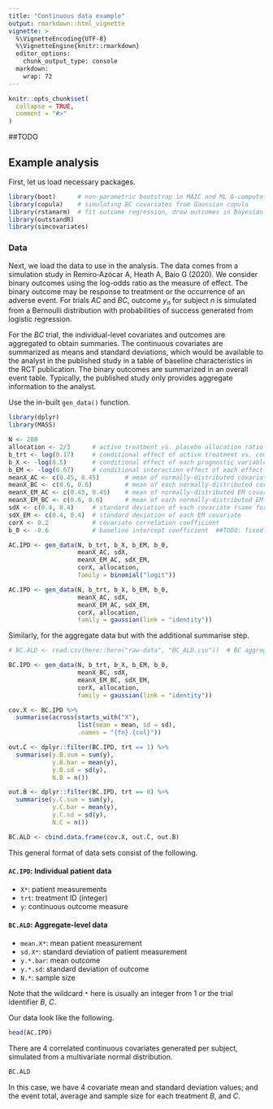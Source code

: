 ```yaml
---
title: "Continuous data example"
output: rmarkdown::html_vignette
vignette: >
  %\VignetteEncoding{UTF-8}
  %\VignetteEngine{knitr::rmarkdown}
  editor_options: 
    chunk_output_type: console
  markdown: 
    wrap: 72
---
```


```r
knitr::opts_chunk$set(
  collapse = TRUE,
  comment = "#>"
)
```

##TODO


## Example analysis

First, let us load necessary packages.

```r
library(boot)      # non-parametric bootstrap in MAIC and ML G-computation
library(copula)    # simulating BC covariates from Gaussian copula
library(rstanarm)  # fit outcome regression, draw outcomes in Bayesian G-computation
library(outstandR)
library(simcovariates)
```

### Data

Next, we load the data to use in the analysis. The data comes from a
simulation study in Remiro‐Azócar A, Heath A, Baio G (2020). We consider
binary outcomes using the log-odds ratio as the measure of effect. The
binary outcome may be response to treatment or the occurrence of an
adverse event. For trials *AC* and *BC*, outcome $y_n$ for subject $n$
is simulated from a Bernoulli distribution with probabilities of success
generated from logistic regression.

For the *BC* trial, the individual-level covariates and outcomes are
aggregated to obtain summaries. The continuous covariates are summarized
as means and standard deviations, which would be available to the
analyst in the published study in a table of baseline characteristics in
the RCT publication. The binary outcomes are summarized in an overall
event table. Typically, the published study only provides aggregate
information to the analyst.

Use the in-built `gen_data()` function.

```r
library(dplyr)
library(MASS)

N <- 200
allocation <- 2/3      # active treatment vs. placebo allocation ratio (2:1)
b_trt <- log(0.17)     # conditional effect of active treatment vs. common comparator
b_X <- -log(0.5)       # conditional effect of each prognostic variable
b_EM <- -log(0.67)     # conditional interaction effect of each effect modifier
meanX_AC <- c(0.45, 0.45)       # mean of normally-distributed covariate in AC trial
meanX_BC <- c(0.6, 0.6)         # mean of each normally-distributed covariate in BC
meanX_EM_AC <- c(0.45, 0.45)    # mean of normally-distributed EM covariate in AC trial
meanX_EM_BC <- c(0.6, 0.6)      # mean of each normally-distributed EM covariate in BC
sdX <- c(0.4, 0.4)     # standard deviation of each covariate (same for AC and BC)
sdX_EM <- c(0.4, 0.4)  # standard deviation of each EM covariate
corX <- 0.2            # covariate correlation coefficient  
b_0 <- -0.6            # baseline intercept coefficient  ##TODO: fixed value

AC.IPD <- gen_data(N, b_trt, b_X, b_EM, b_0,
                   meanX_AC, sdX, 
                   meanX_EM_AC, sdX_EM, 
                   corX, allocation,
                   family = binomial("logit"))

AC.IPD <- gen_data(N, b_trt, b_X, b_EM, b_0,
                   meanX_AC, sdX, 
                   meanX_EM_AC, sdX_EM, 
                   corX, allocation,
                   family = gaussian(link = "identity"))
```

Similarly, for the aggregate data but with the additional summarise step.

```r
# BC.ALD <- read.csv(here::here("raw-data", "BC_ALD.csv"))  # BC aggregate-level data

BC.IPD <- gen_data(N, b_trt, b_X, b_EM, b_0,
                   meanX_BC, sdX, 
                   meanX_EM_BC, sdX_EM, 
                   corX, allocation,
                   family = gaussian(link = "identity"))

cov.X <- BC.IPD %>%
  summarise(across(starts_with("X"),
                   list(mean = mean, sd = sd),
                   .names = "{fn}.{col}"))

out.C <- dplyr::filter(BC.IPD, trt == 1) %>%
  summarise(y.B.sum = sum(y),
            y.B.bar = mean(y),
            y.B.sd = sd(y),
            N.B = n())

out.B <- dplyr::filter(BC.IPD, trt == 0) %>%
  summarise(y.C.sum = sum(y),
            y.C.bar = mean(y),
            y.C.sd = sd(y),
            N.C = n())

BC.ALD <- cbind.data.frame(cov.X, out.C, out.B)
```

This general format of data sets consist of the following.

#### `AC.IPD`: Individual patient data

-   `X*`: patient measurements
-   `trt`: treatment ID (integer)
-   `y`: continuous outcome measure

#### `BC.ALD`: Aggregate-level data

-   `mean.X*`: mean patient measurement
-   `sd.X*`: standard deviation of patient measurement
-   `y.*.bar`: mean outcome
-   `y.*.sd`: standard deviation of outcome
-   `N.*`: sample size

Note that the wildcard `*` here is usually an integer from 1 or the
trial identifier *B*, *C*.

Our data look like the following.

```r
head(AC.IPD)
```

There are 4 correlated continuous covariates generated per subject,
simulated from a multivariate normal distribution.

```r
BC.ALD
```

In this case, we have 4 covariate mean and standard deviation values;
and the event total, average and sample size for each treatment *B*, and
*C*.

<!-- ### Output statistics -->

<!-- We will implement for MAIC, STC, and G-computation methods to obtain the -->
<!-- *marginal variance*, defined as -->

<!-- $$ -->
<!-- \frac{1}{n_C} + \frac{1}{n_{\bar{C}}} + \frac{1}{n_B} + \frac{1}{n_{\bar{B}}} -->
<!-- $$ -->

<!-- and the *marginal treatment effect*, defined as the log-odds ratio, -->

<!-- $$ -->
<!-- \log\left( \frac{n_B/(N_B-n_B)}{n_C/(N_B-n_{B})} \right) = \log(n_B n_{\bar{C}}) - \log(n_C n_{\bar{B}}) -->
<!-- $$ -->

<!-- where $\bar{C}$ is the compliment of $C$ so e.g. -->
<!-- $n_{\bar{C}} = N_C - n_c$. -->

<!-- ## Model fitting in R -->

<!-- The `{outstandR}` package has been written to be easy to use and -->
<!-- essential consists of a single function, `outstandR()`. This can be used -->
<!-- to run all of the different types of model, which we will call -->
<!-- *strategies*. The first two arguments of `outstandR()` are the -->
<!-- individual and aggregate-level data, respectively. -->

<!-- A `strategy` argument of `outstandR` takes functions called -->
<!-- `strategy_*()`, where the wildcard `*` is replaced by the name of the -->
<!-- particular method required, e.g. `strategy_maic()` for MAIC. Each -->
<!-- specific example is provided below. -->

<!-- ### MAIC -->

<!-- Using the individual level data for *AC* firstly we perform -->
<!-- non-parametric bootstrap of the `maic.boot` function with `R = 1000` -->
<!-- replicates. This function fits treatment coefficient for the marginal -->
<!-- effect for *A* vs *C*. The returned value is an object of class `boot` -->
<!-- from the `{boot}` package. We then calculate the bootstrap mean and -->
<!-- variance in the wrapper function `maic_boot_stats`. -->

<!-- The formula used in this model is -->

<!-- $$ -->
<!-- y = X_3 + X_4 + \beta_t X_1 + \beta_t X_2 -->
<!-- $$ -->

<!-- which corresponds to the following `R` `formula` object passed as an -->
<!-- argument to the strategy function. -->

<!-- ```{r} -->
<!-- lin_form <- as.formula("y ~ X3 + X4 + trt*X1 + trt*X2") -->
<!-- ``` -->

<!-- ```{r outstandR_maic} -->
<!-- outstandR_maic <- outstandR(AC.IPD, BC.ALD, -->
<!--                             strategy = strategy_maic(formula = lin_form, -->
<!--                                                      family = binomial(link = "logit"))) -->
<!-- ``` -->

<!-- The returned object is of class `outstandR`. -->

<!-- ```{r outstandR_maic-print} -->
<!-- outstandR_maic -->
<!-- ``` -->

<!-- We see that this is a list object with 3 parts, each containing -->
<!-- statistics between each pair of treatments. These are the mean -->
<!-- contrasts, variances and confidence intervals (CI), respectively. The -->
<!-- default CI is for 95% but can be altered in `outstandR` with the `CI` -->
<!-- argument. -->

<!-- ### STC -->

<!-- STC is the conventional outcome regression method. It involves fitting a -->
<!-- regression model of outcome on treatment and covariates to the IPD. IPD -->
<!-- effect modifiers are centred at the mean *BC* values. -->

<!-- $$ -->
<!-- g(\mu_n) = \beta_0 + (\boldsymbol{x}_n - \boldsymbol{\theta}) \beta_1 + (\beta_z + (\boldsymbol{x_n^{EM}} - \boldsymbol{\theta^{EM}}) \boldsymbol{\beta_2}) \; \mbox{I}(z_n=1) -->
<!-- $$ -->

<!-- where $\beta_0$ is the intercept, $\beta_1$ are the covariate -->
<!-- coefficients, $\beta_z$ and $\beta_2$ are the effect modifier -->
<!-- coefficients, $z_n$ are the indicator variables of effect alternative -->
<!-- treatment. $g(\cdot)$ is the link function e.g. $\log$. -->

<!-- As already mentioned, running the STC analysis is almost identical to -->
<!-- the previous analysis but we now use the `strategy_stc()` strategy -->
<!-- function instead and a formula with centered covariates. -->

<!-- $$ -->
<!-- y = X_3 + X_4 + \beta_t(X_1 - \bar{X_1}) + \beta_t(X_2 - \bar{X_2}) -->
<!-- $$ -->

<!-- However, `outstandR()` knows how to handle this so we can simply pass -->
<!-- the same (uncentred) formula as before. -->

<!-- ```{r outstandR_stc} -->
<!-- outstandR_stc <- outstandR(AC.IPD, BC.ALD, -->
<!--                            strategy = strategy_stc(formula = lin_form, -->
<!--                                                    family = binomial(link = "logit"))) -->
<!-- outstandR_stc -->
<!-- ``` -->

<!-- For the last two approaches, we perform G-computation firstly with a -->
<!-- frequentist MLE approach and then a Bayesian approach. -->

<!-- ### Parametric G-computation with maximum-likelihood estimation -->

<!-- G-computation marginalizes the conditional estimates by separating the -->
<!-- regression modelling from the estimation of the marginal treatment -->
<!-- effect for *A* versus *C*. First, a regression model of the observed -->
<!-- outcome $y$ on the covariates $x$ and treatment $z$ is fitted to the -->
<!-- *AC* IPD: -->

<!-- $$ -->
<!-- g(\mu_n) = \beta_0 + \boldsymbol{x}_n \boldsymbol{\beta_1} + (\beta_z + \boldsymbol{x_n^{EM}} \boldsymbol{\beta_2}) \; \mbox{I}(z_n = 1) -->
<!-- $$ -->

<!-- In the context of G-computation, this regression model is often called -->
<!-- the “Q-model.” Having fitted the Q-model, the regression coefficients -->
<!-- are treated as nuisance parameters. The parameters are applied to the -->
<!-- simulated covariates $x*$ to predict hypothetical outcomes for each -->
<!-- subject under both possible treatments. Namely, a pair of predicted -->
<!-- outcomes, also called potential outcomes, under *A* and under *C*, is -->
<!-- generated for each subject. -->

<!-- By plugging treatment *C* into the regression fit for every simulated -->
<!-- observation, we predict the marginal outcome mean in the hypothetical -->
<!-- scenario in which all units are under treatment *C*: -->

<!-- $$ -->
<!-- \hat{\mu}_0 = \int_{x^*} g^{-1} (\hat{\beta}_0 + x^* \hat{\beta}_1 ) p(x^*) \; \text{d}x^* -->
<!-- $$ -->

<!-- To estimate the marginal or population-average treatment effect for *A* -->
<!-- versus *C* in the linear predictor scale, one back-transforms to this -->
<!-- scale the average predictions, taken over all subjects on the natural -->
<!-- outcome scale, and calculates the difference between the average linear -->
<!-- predictions: -->

<!-- $$ -->
<!-- \hat{\Delta}^{(2)}_{10} = g(\hat{\mu}_1) - g(\hat{\mu}_0) -->
<!-- $$ -->

<!-- ```{r outstandR_gcomp_ml} -->
<!-- outstandR_gcomp_ml <- outstandR(AC.IPD, BC.ALD, -->
<!--                                 strategy = strategy_gcomp_ml(formula = lin_form, -->
<!--                                                              family = binomial(link = "logit"))) -->
<!-- outstandR_gcomp_ml -->
<!-- ``` -->

<!-- ### Bayesian G-computation with MCMC -->

<!-- The difference between Bayesian G-computation and its maximum-likelihood -->
<!-- counterpart is in the estimated distribution of the predicted outcomes. -->
<!-- The Bayesian approach also marginalizes, integrates or standardizes over -->
<!-- the joint posterior distribution of the conditional nuisance parameters -->
<!-- of the outcome regression, as well as the joint covariate distribution. -->

<!-- Draw a vector of size $N^*$ of predicted outcomes $y^*_z$ under each set -->
<!-- intervention $z^* \in \{0, 1\}$ from its posterior predictive -->
<!-- distribution under the specific treatment. This is defined as -->
<!-- $p(y^*_{z^*} \mid \mathcal{D}_{AC}) = \int_{\beta} p(y^*_{z^*} \mid \beta) p(\beta \mid \mathcal{D}_{AC}) d\beta$ -->
<!-- where $p(\beta \mid \mathcal{D}_{AC})$ is the posterior distribution of -->
<!-- the outcome regression coefficients $\beta$, which encode the -->
<!-- predictor-outcome relationships observed in the *AC* trial IPD. This is -->
<!-- given by: -->

<!-- $$ -->
<!-- p(y^*_{^z*} \mid \mathcal{D}_{AC}) = \int_{x^*} p(y^* \mid z^*, x^*, \mathcal{D}_{AC}) p(x^* \mid \mathcal{D}_{AC})\; \text{d}x^* -->
<!-- $$ -->

<!-- $$ -->
<!-- = \int_{x^*} \int_{\beta} p(y^* \mid z^*, x^*, \beta) p(x^* \mid \beta) p(\beta \mid \mathcal{D}_{AC})\; d\beta \; \text{d}x^* -->
<!-- $$ -->

<!-- In practice, the integrals above can be approximated numerically, using -->
<!-- full Bayesian estimation via Markov chain Monte Carlo (MCMC) sampling. -->

<!-- The average, variance and interval estimates of the marginal treatment -->
<!-- effect can be derived empirically from draws of the posterior density. -->

<!-- We can draw a vector of size $N^*$ of predicted outcomes $y^*_z$ under -->
<!-- each set intervention $z^*$ from its posterior predictive distribution -->
<!-- under the specific treatment. -->

<!-- ```{r outstandR_gcomp_stan} -->
<!-- outstandR_gcomp_stan <- outstandR(AC.IPD, BC.ALD, -->
<!--                                   strategy = strategy_gcomp_stan(formula = lin_form, -->
<!--                                                                  family = binomial(link = "logit"))) -->
<!-- outstandR_gcomp_stan -->
<!-- ``` -->

<!-- ### Multiple imputation marginalisation -->

<!-- ref -->

<!-- $$ -->
<!-- equation here -->
<!-- $$ -->

<!-- ```{r outstandR_mim} -->
<!-- outstandR_mim <- outstandR(AC.IPD, BC.ALD, -->
<!--                            strategy = strategy_mim(formula = lin_form, -->
<!--                                                    family = binomial(link = "logit"))) -->
<!-- outstandR_mim -->
<!-- ``` -->

<!-- ### Model comparison -->

<!-- Combine all outputs for log-odds ratio table of all contrasts and methods. -->

<!-- ```{r} -->
<!-- knitr::kable( -->
<!--   data.frame( -->
<!--   `MAIC` = unlist(outstandR_maic$contrasts), -->
<!--   `STC` = unlist(outstandR_stc$contrasts), -->
<!--   `Gcomp ML` = unlist(outstandR_gcomp_ml$contrasts), -->
<!--   `Gcomp Bayes` = unlist(outstandR_gcomp_stan$contrasts), -->
<!--   `MIM` = unlist(outstandR_mim$contrasts)) -->
<!-- ) -->
<!-- ``` -->

